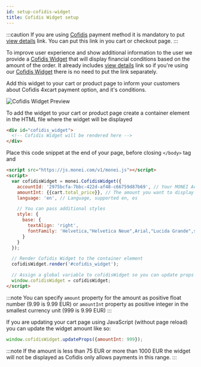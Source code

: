 ```yaml
---
id: setup-cofidis-widget
title: Cofidis Widget setup
---
```


:::caution
If you are using [Cofidis](../payment-methods/cofidis.mdx) payment method it is mandatory to put [view details](https://monei.com/cofidis/) link. You can put this link in you cart or checkout page.
:::

To improve user experience and show additional information to the user we provide a [Cofidis Widget](monei-js/reference.md#cofidiswidget-component) that will display financial conditions based on the amount of the order. It already includes [view details](https://monei.com/cofidis/) link so if you're using our [Cofidis Widget](monei-js/reference.md#cofidiswidget-component) there is no need to put the link separately.

Add this widget to your cart or product page to inform your customers about Cofidis 4xcart payment option, and it's conditions.

![Cofidis Widget Preview](/img/cofidis-widget-preview.jpg)

To add the widget to your cart or product page create a container element in the HTML file where the widget will be displayed

```html
<div id="cofidis_widget">
  <!-- Cofidis Widget will be rendered here -->
</div>
```

Place this code snippet at the end of your page, before closing `</body>` tag and

```html
<script src="https://js.monei.com/v1/monei.js"></script>
<script>
  var cofidisWidget = monei.CofidisWidget({
    accountId: '2975bcfa-7bbc-422d-af48-c66759d87b69', // Your MONEI Account ID
    amountInt: {{cart.total_price}}, // The amount you want to display in cents
    language: 'en', // Language, supported en, es

    // You can pass additional styles
    style: {
      base: {
        textAlign: 'right',
        fontFamily: 'Helvetica,"Helvetica Neue",Arial,"Lucida Grande",sans-serif'
      }
    }
  });

  // Render Cofidis Widget to the container element
  cofidisWidget.render('#cofidis_widget');

  // Assign a global variable to cofidisWidget so you can update props later
  window.cofidisWidget = cofidisWidget;
</script>
```

:::note
You can specify `amount` property for the amount as positive float number (9.99 is 9.99 EUR) or `amountInt` property as positive integer in the smallest currency unit (999 is 9.99 EUR)
:::

If you are updating your cart page using JavaScript (without page reload) you can update the widget amount like so:

```javascript
window.cofidisWidget.updateProps({amountInt: 999});
```

:::note
If the amount is less than 75 EUR or more than 1000 EUR the widget will not be displayed as Cofidis only allows payments in this range.
:::
